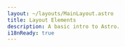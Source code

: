 ```yaml
---
layout: ~/layouts/MainLayout.astro
title: Layout Elements
description: A basic intro to Astro.
i18nReady: true
---
```


<YoutubeVideo 
title="Learn how to get started with OpenReplay in 3 minutes or less."
description="Lorem ipsum dolor sit amet, consectetur adipiscing elit, sed do eiusmod tempor incididunt ut labore et dolore magna aliqua."
videoURL="https://www.youtube.com/watch?v=EWbtMK3qK30&ab"
learnMoreURL="Placeholder"
 />